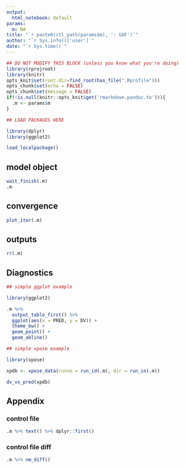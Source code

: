 ```yaml
---
output:
  html_notebook: default
params:
  m: NA
title: "`r paste0(ctl_path(params$m), ': GOF')`"
author: "`r Sys.info()['user']`"
date: "`r Sys.time()`"
---
```


<!-- To run as a notebook: -->
<!--   1. define .m to be your model in your workspace (e.g. .m <- m1) -->
<!--   2. run as normal notebook -->

<!-- To run as a report: -->
<!--   1. Use the nm_render() on your object -->
<!--   (e.g. m1 <- m1 %>% nm_render("path/to/this/report")) -->
<!--   2. see ?nm_render for additional information including results location -->

<!-- To make your own report (this is only a bare template) -->
<!--   1. start with an already run model object (e.g. m1) -->
<!--   2. add code and run as a notebook (see above) to see results -->
<!--   3. when finished, run as a report (see above) to see report -->
<!--   4. use nm_render() to run on other model objects -->


```r
## DO NOT MODIFY THIS BLOCK (unless you know what you're doing)
library(rprojroot)
library(knitr)
opts_knit$set(root.dir=find_root(has_file(".Rprofile")))
opts_chunk$set(echo = FALSE)
opts_chunk$set(message = FALSE)
if(!is.null(knitr::opts_knit$get('rmarkdown.pandoc.to'))){
  .m <- params$m  
}
```

```r
## LOAD PACKAGES HERE

library(dplyr)
library(ggplot2)

load_localpackage()

```

## model object

```r
wait_finish(.m)
.m
```

## convergence

```r
plot_iter(.m)
```

## outputs

```r
rr(.m)
```

## Diagnostics

```r

## simple ggplot example

library(ggplot2)

.m %>%
  output_table_first() %>%
  ggplot(aes(x = PRED, y = DV)) +
  theme_bw() +
  geom_point() +
  geom_abline()

```

```r

## simple xpose example

library(xpose)

xpdb <- xpose_data(runno = run_id(.m), dir = run_in(.m))

dv_vs_pred(xpdb)

```

## Appendix

### control file

```r
.m %>% text() %>% dplyr::first()
```

### control file diff

```r
.m %>% nm_diff()
```


